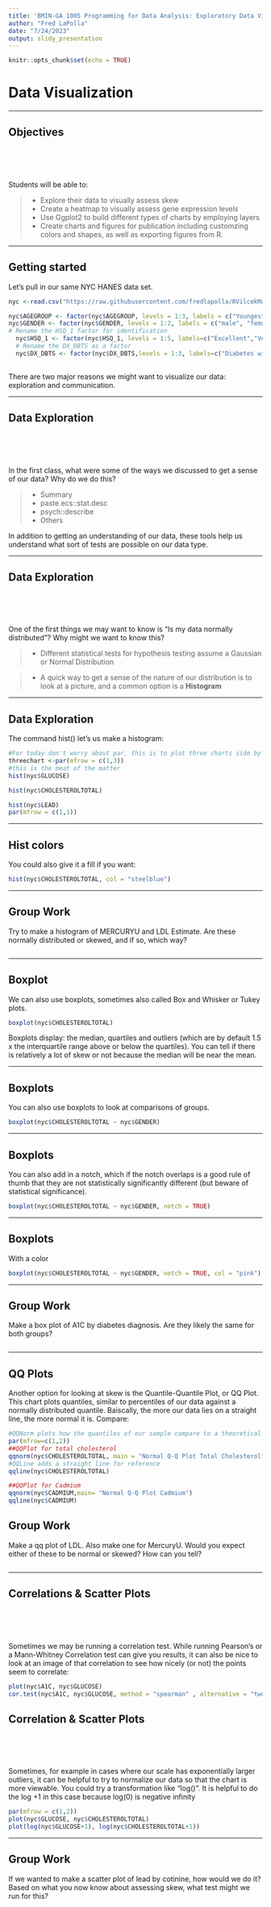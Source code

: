 ```yaml
---
title: 'BMIN-GA 1005 Programming for Data Analysis: Exploratory Data Visualization'
author: "Fred LaPolla"
date: "7/24/2023"
output: slidy_presentation
---
```


```r
knitr::opts_chunk$set(echo = TRUE)
```

# Data Visualization

***

## Objectives

</br>
</br>
</br>

Students will be able to:

>- Explore their data to visually assess skew
>- Create a heatmap to visually assess gene expression levels
>- Use Ggplot2 to build different types of charts by employing layers 
>- Create charts and figures for publication including customzing colors and shapes, as well as exporting figures from R.

***

## Getting started

Let's pull in our same NYC HANES data set. 

```r
nyc <-read.csv("https://raw.githubusercontent.com/fredlapolla/RVilcekMaster2022/main/NYC_HANES_DIAB.csv")

nyc$AGEGROUP <- factor(nyc$AGEGROUP, levels = 1:3, labels = c("Youngest", "Middle", "Aged"))
nyc$GENDER <- factor(nyc$GENDER, levels = 1:2, labels = c("male", "female"))
# Rename the HSQ_1 factor for identification
  nyc$HSQ_1 <- factor(nyc$HSQ_1, levels = 1:5, labels=c("Excellent","Very Good","Good", "Fair", "Poor"))
  # Rename the DX_DBTS as a factor
  nyc$DX_DBTS <- factor(nyc$DX_DBTS,levels = 1:3, labels=c("Diabetes with DX","Diabetes with no DX","No Diabetes"))
  
```

There are two major reasons we might want to visualize our data: exploration and communication. 

***

## Data Exploration

</br>
</br>
</br>

In the first class, what were some of the ways we discussed to get a sense of our data? Why do we do this?

>- Summary
>- paste.ecs::stat.desc
>- psych::describe
>- Others



In addition to getting an understanding of our data, these tools help us understand what sort of tests are possible on our data type.



***

## Data Exploration

</br>
</br>
</br>

One of the first things we may want to know is "Is my data normally distributed"? Why might we want to know this?

>- Different statistical tests for hypothesis testing assume a Gaussian or Normal Distribution

>- A quick way to get a sense of the nature of our distribution is to look at a picture, and a common option is a **Histogram**

***

## Data Exploration


The command hist() let's us make a histogram:

```r
#For today don't worry about par, this is to plot three charts side by side
threechart <-par(mfrow = c(1,3))
#this is the meat of the matter
hist(nyc$GLUCOSE)

hist(nyc$CHOLESTEROLTOTAL)

hist(nyc$LEAD)
par(mfrow = c(1,1))
```

***

## Hist colors


You could also give it a fill if you want:

```r
hist(nyc$CHOLESTEROLTOTAL, col = "steelblue")
```

***

## Group Work

Try to make a histogram of MERCURYU and LDL Estimate. Are these  normally distributed or skewed, and if so, which way?

```r

```




***

## Boxplot



We can also use boxplots, sometimes also called Box and Whisker or Tukey plots. 

```r
boxplot(nyc$CHOLESTEROLTOTAL)
```

Boxplots display: the median, quartiles and outliers (which are by default 1.5 x the interquartile range above or below the quartiles). You can tell if there is relatively a lot of skew or not because the median will be near the mean. 

*** 

## Boxplots



You can also use boxplots to look at comparisons of groups. 

```r
boxplot(nyc$CHOLESTEROLTOTAL ~ nyc$GENDER)
```

***

## Boxplots

You can also add in a notch, which if the notch overlaps is a good rule of thumb that they are not statistically significantly different (but beware of statistical significance).

```r
boxplot(nyc$CHOLESTEROLTOTAL ~ nyc$GENDER, notch = TRUE)
```

***

## Boxplots

With a color

```r
boxplot(nyc$CHOLESTEROLTOTAL ~ nyc$GENDER, notch = TRUE, col = "pink")
```

*** 


## Group Work

Make a box plot of A1C by diabetes diagnosis. Are they likely the same for both groups?

```r

```

*** 

## QQ Plots


Another option for looking at skew is the Quantile-Quantile Plot, or QQ Plot. This chart plots quantiles, similar to percentiles of our data against a normally distributed quantile. Baiscally, the more our data lies on a straight line, the more normal it is. Compare:

```r
#QQNorm plots how the quantiles of our sample compare to a theoretical normal distribution
par(mfrow=c(1,2))
##QQPlot for total cholesterol
qqnorm(nyc$CHOLESTEROLTOTAL, main = "Normal Q-Q Plot Total Cholesterol")
#QQLine adds a straight line for reference
qqline(nyc$CHOLESTEROLTOTAL)

##QQPlot for Cadmium
qqnorm(nyc$CADMIUM,main= "Normal Q-Q Plot Cadmium")
qqline(nyc$CADMIUM)
```



## Group Work

Make a qq plot of LDL. Also make one for MercuryU. Would you expect either of these to be normal or skewed? How can you tell?

```r

```




***

## Correlations & Scatter Plots

</br>
</br>
</br>

Sometimes we may be running a correlation test. While running Pearson's or a Mann-Whitney Correlation test can give you results, it can also be nice to look at an image of that correlation to see how nicely (or not) the points seem to correlate:

```r
plot(nyc$A1C, nyc$GLUCOSE)
cor.test(nyc$A1C, nyc$GLUCOSE, method = "spearman" , alternative = "two.sided")
```


## Correlation & Scatter Plots

</br>
</br>
</br>

Sometimes, for example in cases where our scale has exponentially larger outliers, it can be helpful to try to normalize our data so that the chart is more viewable. You could try a transformation like "log()". It is helpful to do the log +1 in this case because log(0) is negative infinity

```r
par(mfrow = c(1,2))
plot(nyc$GLUCOSE, nyc$CHOLESTEROLTOTAL)
plot(log(nyc$GLUCOSE+1), log(nyc$CHOLESTEROLTOTAL+1))
```

***

## Group Work

If we wanted to make a scatter plot of lead by cotinine, how would we do it? Based on what you now know about assessing skew, what test might we run for this?

```r

```



